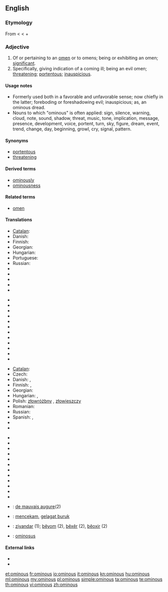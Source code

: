 ==English==

===Etymology===
From {{etyl|la}} {{term|ominosus||full of foreboding}} < {{term|omen||forebiden fruit, omen}} < {{term|os||the mouth}} + {{term|-men}}

===Adjective===
{{en-adj}}

# Of or pertaining to an [[omen]] or to omens; being or exhibiting an omen; [[significant]].
# Specifically, giving indication of a coming ill; being an evil omen; [[threatening]]; [[portentous]]; [[inauspicious]].

====Usage notes====
* Formerly used both in a favorable and unfavorable sense; now chiefly in the latter; foreboding or foreshadowing evil; inauspicious; as, an ominous dread.
* Nouns to which "ominous" is often applied: sign, silence, warning, cloud, note, sound, shadow, threat, music, tone, implication, message, presence, development, voice, portent, turn, sky, figure, dream, event, trend, change, day, beginning, growl, cry, signal, pattern.

====Synonyms====
* [[portentous]]
* [[threatening]]

====Derived terms====
* [[ominously]]
* [[ominousness]]

====Related terms====
* [[omen]]

====Translations====
{{trans-top|of or pertaining to an omen or to omens; being or exhibiting an omen}}
* [[Catalan]]: {{t|ca|ominós}}
* Danish: {{t-|da|varslende}}
* Finnish: {{t-|fi|enteellinen}}
* Georgian: {{t|ka|ავბედი|tr=avbedi|sc=Geor|xs=Georgian}}
* Hungarian: {{t-|hu|ominózus}}
* Portuguese: {{t|pt|ominoso}}
* Russian: {{t|ru|предвещающий|tr=pr'edv'eš'ájuš'ij}}
* {{trreq|ar}}
* {{trreq|bg}}
* {{trreq|de}}
* {{trreq|es}}
* {{trreq|fa}}
{{trans-mid}}
* {{trreq|fr}}
* {{trreq|it}}
* {{trreq|ja}}
* {{trreq|kn}}
* {{trreq|ko}}
* {{trreq|nl}}
* {{trreq|ta}}
* {{trreq|te}}
* {{trreq|tr}}
* {{trreq|uk}}
* {{trreq|vi}}
* {{trreq|zh}}
{{trans-bottom}}

{{trans-top|giving indication of a coming ill}}
* [[Catalan]]: {{t|ca|ominós}}
* Czech: {{t-|cs|zlověstný}}
* Danish: {{t|da|ildevarslende}}, {{t|da|uheldsvanger}}
* Finnish: {{t-|fi|pahaenteinen}}, {{t-|fi|uhkaava}}
* Georgian: {{t|ka|ავბედი|tr=avbedi|sc=Geor|xs=Georgian}}
* Hungarian: {{t|hu|baljós}}, {{t|hu|baljóslatú}}
* Polish: [[złowróżbny]] {{m}}, [[złowieszczy]] {{m}}
* Romanian: {{t-|ro|fatidic}}
* Russian: {{t|ru|зловещий|tr=zlov'éš'ij}}
* Spanish: {{t-|es|ominoso|m}}, {{t-|es|ominosa|f}}
* {{trreq|de}}
* {{trreq|et}}
{{trans-mid}}
* {{trreq|it}}
* {{trreq|ja}}
* {{trreq|kn}}
* {{trreq|ko}}
* {{trreq|nl}}
* {{trreq|pt}}
* {{trreq|ta}}
* {{trreq|te}}
* {{trreq|tr}}
* {{trreq|uk}}
* {{trreq|vi}}
* {{trreq|zh}}
{{trans-bottom}}

{{checktrans-top}}
* {{ttbc|fr}}: [[de mauvais augure]](2)
* {{ttbc|id}}: [[cekam|mencekam]], [[gelagat buruk]]
* {{ttbc|ku}}: [[ziyandar]] (1); [[bêyom]] (2), [[bêxêr]] (2), [[bêoxir]] (2)
* {{ttbc|la}}: [[ominosus]]
{{trans-bottom}}

====External links====
* {{R:Webster 1913}}
* {{R:Century 1911}}

[[et:ominous]]
[[fr:ominous]]
[[io:ominous]]
[[it:ominous]]
[[kn:ominous]]
[[hu:ominous]]
[[ml:ominous]]
[[my:ominous]]
[[pl:ominous]]
[[simple:ominous]]
[[ta:ominous]]
[[te:ominous]]
[[th:ominous]]
[[vi:ominous]]
[[zh:ominous]]